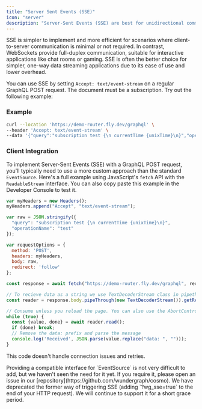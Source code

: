 ```yaml
---
title: "Server Sent Events (SSE)"
icon: "server"
description: "Server-Sent Events (SSE) are best for unidirectional communication where the server continuously sends data to the client, like live updates or notifications."
---
```


SSE is simpler to implement and more efficient for scenarios where client-to-server communication is minimal or not required. In contrast, WebSockets provide full-duplex communication, suitable for interactive applications like chat rooms or gaming. SSE is often the better choice for simpler, one-way data streaming applications due to its ease of use and lower overhead.

You can use SSE by setting `Accept: text/event-stream` on a regular GraphQL POST request. The document must be a subscription. Try out the following example:

### Example

```bash
curl --location 'https://demo-router.fly.dev/graphql' \
--header 'Accept: text/event-stream' \
--data '{"query":"subscription test {\n currentTime {unixTime}\n}","operationName":"test"}'
```

### Client Integration

To implement Server-Sent Events (SSE) with a GraphQL POST request, you'll typically need to use a more custom approach than the standard `EventSource`. Here's a full example using JavaScript's `fetch` API with the `ReadableStream` interface. You can also copy paste this example in the Developer Console to test it.

```js
var myHeaders = new Headers();
myHeaders.append("Accept", "text/event-stream");

var raw = JSON.stringify({
  "query": "subscription test {\n currentTime {unixTime}\n}",
  "operationName": "test"
});

var requestOptions = {
  method: 'POST',
  headers: myHeaders,
  body: raw,
  redirect: 'follow'
};

const response = await fetch("https://demo-router.fly.dev/graphql", requestOptions)

// To recieve data as a string we use TextDecoderStream class in pipethrough
const reader = response.body.pipeThrough(new TextDecoderStream()).getReader()

// Consume unless you reload the page. You can also use the AbortController API to close the connection.
while (true) {
  const {value, done} = await reader.read();
  if (done) break;
  // Remove the data: prefix and parse the message
  console.log('Received', JSON.parse(value.replace("data: ", "")));
}
```

This code doesn't handle connection issues and retries.

<Info>
  Providing a compatible interface for `EventSource` is not very difficult to add, but we haven't seen the need for it yet. If you require it, please open an issue in our [repository](https://github.com/wundergraph/cosmo).
</Info>

<Note>
  We have deprecated the former way of triggering SSE (adding `?wg_sse=true` to the end of your HTTP request). We will continue to support it for a short grace period.
</Note>
